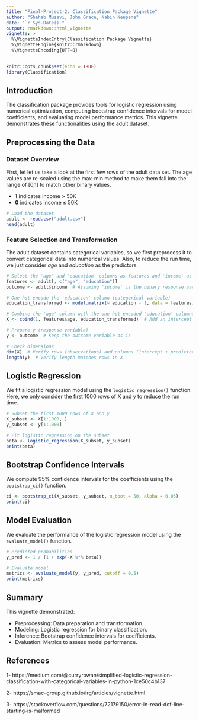 ```yaml
---
title: "Final-Project-2: Classification Package Vignette"
author: "Shahab Musavi, John Grace, Nabin Neupane"
date: "`r Sys.Date()`"
output: rmarkdown::html_vignette
vignette: >
  %\VignetteIndexEntry{Classification Package Vignette}
  %\VignetteEngine{knitr::rmarkdown}
  %\VignetteEncoding{UTF-8}
---
```

```r
knitr::opts_chunk$set(echo = TRUE)
library(Classification)

```


## Introduction
The classification package provides tools for logistic regression using numerical optimization, computing bootstrap confidence intervals for model coefficients, and evaluating model performance metrics.
This vignette demonstrates these functionalities using the adult dataset.

## Preprocessing the Data

### Dataset Overview

First, let let us take a look at the first few rows of the adult data set. The age values are re-scaled using the max-min method to make them fall into the range of [0,1] to match other binary values. 

- **1** indicates income > 50K
- **0** indicates income ≤ 50K


```r
# Load the dataset
adult <- read.csv("adult.csv")
head(adult)
```

### Feature Selection and Transformation

The adult dataset contains categorical variables, so we first preprocess it to convert categorical data into numerical values. Also, to reduce the run time, we just consider *age* and *education* as the predictors.

```r
# Select the 'age' and 'education' columns as features and 'income' as the outcome
features <- adult[, c("age", "education")]
outcome <- adult$income  # Assuming 'income' is the binary response variable

# One-hot encode the 'education' column (categorical variable)
education_transformed <- model.matrix(~ education - 1, data = features)

# Combine the 'age' column with the one-hot encoded 'education' columns
X <- cbind(1, features$age, education_transformed)  # Add an intercept column

# Prepare y (response variable)
y <- outcome  # Keep the outcome variable as-is

# Check dimensions
dim(X)  # Verify rows (observations) and columns (intercept + predictors)
length(y)  # Verify length matches rows in X


```

## Logistic Regression

We fit a logistic regression model using the ```logistic_regression()``` function. Here, we only consider the first 1000 rows of X and y to reduce the run time.

```r

# Subset the first 1000 rows of X and y
X_subset <- X[1:1000, ]
y_subset <- y[1:1000]

# Fit logistic regression on the subset
beta <- logistic_regression(X_subset, y_subset)
print(beta)

```

## Bootstrap Confidence Intervals
We compute 95% confidence intervals for the coefficients using the ```bootstrap_ci()``` function.

```r
ci <- bootstrap_ci(X_subset, y_subset, n_boot = 50, alpha = 0.05)
print(ci)
```

## Model Evaluation
We evaluate the performance of the logistic regression model using the ```evaluate_model()``` function.

```r
# Predicted probabilities
y_pred <- 1 / (1 + exp(-X %*% beta))

# Evaluate model
metrics <- evaluate_model(y, y_pred, cutoff = 0.5)
print(metrics)

```

## Summary 

This vignette demonstrated:
 
- Preprocessing: Data preparation and transformation.
- Modeling: Logistic regression for binary classification.
- Inference: Bootstrap confidence intervals for coefficients.
- Evaluation: Metrics to assess model performance.

## References

1- https://medium.com/@curryrowan/simplified-logistic-regression-classification-with-categorical-variables-in-python-1ce50c4b137

2- https://smac-group.github.io/irg/articles/vignette.html

3- https://stackoverflow.com/questions/72179150/error-in-read-dcf-line-starting-is-malformed




